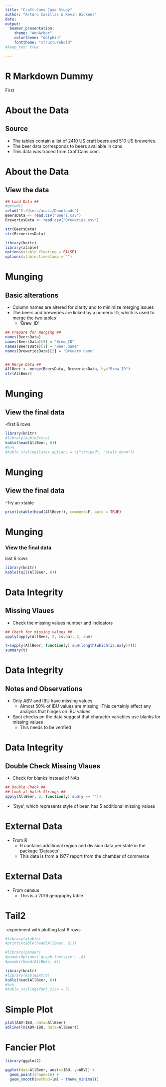 ---
title: "Craft-Cans Case Study"
author: "Arturo Casillas & Kevin Dickens"
date: 
output: 
  beamer_presentation:
    theme: "AnnArbor"
    colortheme: "dolphin"
    fonttheme: "structurebold"
#keep_tex: true

---

# R Markdown Dummy

First

# About the Data
## Source

- The tables contain a list of 2410 US craft beers and 510 US breweries. 
- The beer data corresponds to beers available in cans
- This data was traced from CraftCans.com. 

# About the Data
## View the data

```{r load}
## Load Data ##
#getwd()
setwd("C:/Users/acasi/Downloads")
BeersData <- read.csv("Beers.csv")
BreweriesData <- read.csv("Breweries.csv")

str(BeersData)
str(BreweriesData)

library(knitr)
library(xtable)
options(xtable.floating = FALSE)
options(xtable.timestamp = "")
```

# Munging
## Basic alterations
- Column names are altered for clarity and to minimize merging issues
- The beers and breweries are linked by a numeric ID, which is used to merge the two tables
  - 'Brew_ID'

```{r munge}
## Prepare for merging ##
names(BeersData)
names(BeersData)[5] = "Brew_ID"
names(BeersData)[1] = "Beer.name"
names(BreweriesData)[2] = "Brewery.name"


## Merge Data ##
AllBeer <- merge(BeersData, BreweriesData, by="Brew_ID")
str(AllBeer)

```

# Munging
## View the final data

-first 6 rows
```{r head, fig.align='center', error=FALSE}
library(knitr)
#library(kableExtra)
kable(head(AllBeer, 6))
#%>%
#kable_styling(latex_options = c("striped", "scale_down"))
```

# Munging
## View the final data
-Try an xtable
```{r xtablez, results = 'asis'}
print(xtable(head(AllBeer)), comment=F, auto = TRUE)
```

# Munging
### View the final data

last 6 rows

```{r tail, echo=TRUE}
library(knitr)
kable(tail(AllBeer, 6))
```


# Data Integrity
## Missing Vlaues
- Check the missing values number and indicators
```{r missing, echo=TRUE}
## Check for missing values ##
apply(apply(AllBeer, 2, is.na), 2, sum)

t=sapply(AllBeer, function(y) sum(length(which(is.na(y)))))
summary(t)
```

# Data Integrity
## Notes and Observations
- Only ABV and IBU have missing values
  - Almost 50% of IBU values are missing
  -This certainly affect any analysis that hinges on IBU values
- Spot checks on the data suggest that character variables use blanks for missing values
  - This needs to be verified

# Data Integrity
## Double Check Missing Vlaues
- Check for blanks instead of NA's
```{r missing2, echo=TRUE}
## Double Check ##
## Look at balnk Strings ##
apply(AllBeer, 2, function(y) sum(y == ""))
```
- 'Stye', which represents style of beer, has 5 additional missing values

# External Data

- From R
  - R contains additional region and division data per state in the package 'Datasets'
  - This data is from a 1977 report from the chamber of commerce

# External Data

- From census
  - This is a 2016 geography table

# Tail2

-experiment with plotting last 6 rows


```{r tail2, echo=FALSE, size='vsmall', warning=FALSE }
#library(xtable)
#print(xtable(head(AllBeer, 6)))

#library(pander)
#panderOptions('graph.fontsize', .8)
#pander(head(AllBeer, 6))

library(knitr)
#library(kableExtra)
kable(head(AllBeer, 6)) 
#%>%
#kable_styling(font_size = 7)
```


# Simple Plot

```{r plot1, echo=FALSE}
plot(ABV~IBU, data=AllBeer)
abline(lm(ABV~IBU, data=AllBeer))
```


# Fancier Plot

```{r plot2, echo=FALSE, warning=FALSE}
library(ggplot2)

ggplot(dat=AllBeer, aes(x=IBU, y=ABV)) + 
  geom_point(shape=16) + 
  geom_smooth(method=lm) + theme_minimal() 
```


